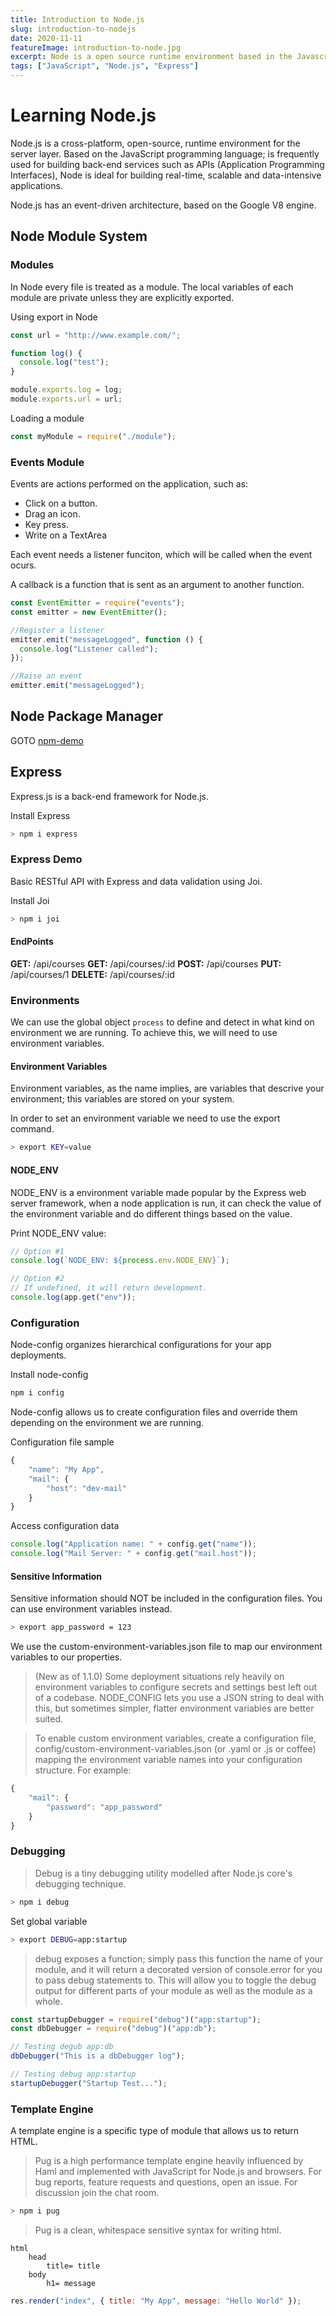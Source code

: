 ---
title: Introduction to Node.js
slug: introduction-to-nodejs
date: 2020-11-11
featureImage: introduction-to-node.jpg
excerpt: Node is a open source runtime environment based in the Javascript programming language.
tags: ["JavaScript", "Node.js", "Express"]
---

# Learning Node.js

Node.js is a cross-platform, open-source, runtime environment for the server layer. Based on the JavaScript programming language; is frequently used for building back-end services such as APIs (Application Programming Interfaces), Node is ideal for building real-time, scalable and data-intensive applications.

Node.js has an event-driven architecture, based on the Google V8 engine.

## Node Module System

### Modules

In Node every file is treated as a module. The local variables of each module are private unless they are explicitly exported.

Using export in Node

```js
const url = "http://www.example.com/";

function log() {
  console.log("test");
}

module.exports.log = log;
module.exports.url = url;
```

Loading a module

```js
const myModule = require("./module");
```

### Events Module

Events are actions performed on the application, such as:

- Click on a button.
- Drag an icon.
- Key press.
- Write on a TextArea

Each event needs a listener funciton, which will be called when the event ocurs.

A callback is a function that is sent as an argument to another function.

```js
const EventEmitter = require("events");
const emitter = new EventEmitter();

//Register a listener
emitter.emit("messageLogged", function () {
  console.log("Listener called");
});

//Raise an event
emitter.emit("messageLogged");
```

## Node Package Manager

GOTO [npm-demo](./introduction-to-npm)

## Express

Express.js is a back-end framework for Node.js.

Install Express

```bash
> npm i express
```

### Express Demo

Basic RESTful API with Express and data validation using Joi.

Install Joi

```bash
> npm i joi
```

#### EndPoints

**GET:** /api/courses
**GET:** /api/courses/:id
**POST:** /api/courses
**PUT:** /api/courses/1
**DELETE:** /api/courses/:id

### Environments

We can use the global object `process` to define and detect in what kind on environment we are running. To achieve this, we will need to use environment variables.

#### Environment Variables

Environment variables, as the name implies, are variables that descrive your environment; this variables are stored on your system.

In order to set an environment variable we need to use the export command.

```bash
> export KEY=value
```

#### NODE_ENV

NODE_ENV is a environment variable made popular by the Express web server framework, when a node application is run, it can check the value of the environment variable and do different things based on the value.

Print NODE_ENV value:

```js
// Option #1
console.log(`NODE_ENV: ${process.env.NODE_ENV}`);

// Option #2
// If undefined, it will return development.
console.log(app.get("env"));
```

### Configuration

Node-config organizes hierarchical configurations for your app deployments.

Install node-config

```bash
npm i config
```

Node-config allows us to create configuration files and override them depending on the environment we are running.

Configuration file sample

```js
{
    "name": "My App",
    "mail": {
        "host": "dev-mail"
    }
}
```

Access configuration data

```js
console.log("Application name: " + config.get("name"));
console.log("Mail Server: " + config.get("mail.host"));
```

#### Sensitive Information

Sensitive information should NOT be included in the configuration files. You can use environment variables instead.

```bash
> export app_password = 123
```

We use the custom-environment-variables.json file to map our environment variables to our properties.

> (New as of 1.1.0) Some deployment situations rely heavily on environment variables to configure secrets and settings best left out of a codebase. NODE_CONFIG lets you use a JSON string to deal with this, but sometimes simpler, flatter environment variables are better suited.

> To enable custom environment variables, create a configuration file, config/custom-environment-variables.json (or .yaml or .js or coffee) mapping the environment variable names into your configuration structure. For example:

```js
{
    "mail": {
        "password": "app_password"
    }
}
```

### Debugging

> Debug is a tiny debugging utility modelled after Node.js core's debugging technique.

```bash
> npm i debug
```

Set global variable

```bash
> export DEBUG=app:startup
```

> debug exposes a function; simply pass this function the name of your module, and it will return a decorated version of console.error for you to pass debug statements to. This will allow you to toggle the debug output for different parts of your module as well as the module as a whole.

```js
const startupDebugger = require("debug")("app:startup");
const dbDebugger = require("debug")("app:db");

// Testing degub app:db
dbDebugger("This is a dbDebugger log");

// Testing debug app:startup
startupDebugger("Startup Test...");
```

### Template Engine

A template engine is a specific type of module that allows us to return HTML.

> Pug is a high performance template engine heavily influenced by Haml and implemented with JavaScript for Node.js and browsers. For bug reports, feature requests and questions, open an issue. For discussion join the chat room.

```bash
> npm i pug
```

> Pug is a clean, whitespace sensitive syntax for writing html.

```pug
html
    head
        title= title
    body
        h1= message
```

```js
res.render("index", { title: "My App", message: "Hello World" });
```
